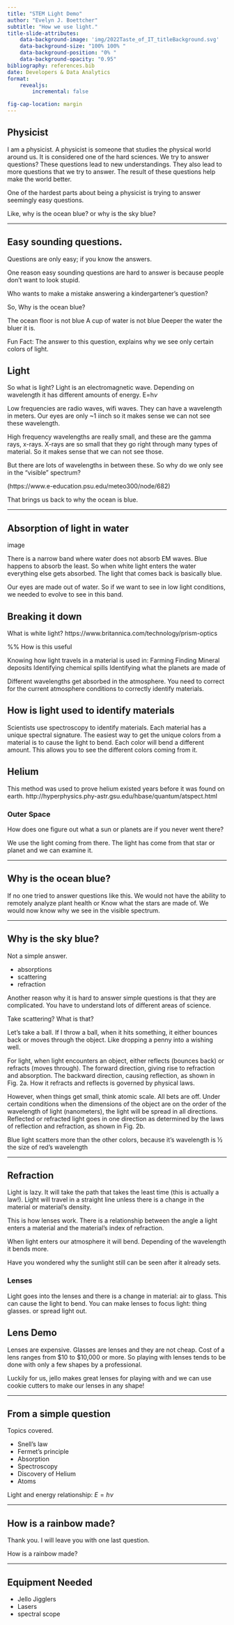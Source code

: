 ```yaml
---
title: "STEM Light Demo"
author: "Evelyn J. Boettcher"
subtitle: "How we use light."
title-slide-attributes:
    data-background-image: 'img/2022Taste_of_IT_titleBackground.svg'
    data-background-size: "100% 100% "
    data-background-position: "0% "
    data-background-opacity: "0.95"
bibliography: references.bib
date: Developers & Data Analytics
format:
    revealjs:
        incremental: false

fig-cap-location: margin
---
```


## Physicist

I am a physicist.  A physicist is someone that studies the physical world around us.
It is considered one of the hard sciences.  We try to answer questions? These questions lead to new understandings.  They also lead to more questions that we try to answer.
The result of these questions help make the world better.

One of the hardest parts about being a physicist is trying to answer seemingly easy questions.

Like, why is the ocean blue?  or why is the sky blue?

---

## Easy sounding questions.

Questions are only easy; if you know the answers.

One reason easy sounding questions are hard to answer is because people don't want to look stupid.

Who wants to make a mistake answering a kindergartener's question?

So,
Why is the ocean blue?

The ocean floor is not blue
A cup of water is not blue
Deeper the water the bluer it is.

Fun Fact:
The answer to this question, explains why we see only certain colors of light.

## Light

So what is light?  Light is an electromagnetic wave.
Depending on wavelength it has different amounts of energy.  E=h$\nu$

Low frequencies are radio waves, wifi waves.  They can have a wavelength in meters.  Our eyes are only ~1 iinch so it makes sense we can not see these wavelength.

High frequency wavelengths are really small, and these are the gamma rays, x-rays.  X-rays are so small that they go right through many types of material.  So it makes sense that we can not see those.

But there are lots of wavelengths in between these.  So why do we only see in the “visible” spectrum?

(https://www.e-education.psu.edu/meteo300/node/682)

That brings us back to why the ocean is blue.

---

## Absorption of light in water

image


There is a narrow band where water does not absorb EM waves. Blue happens to absorb the least.  So when white light enters the water everything else gets absorbed.  The light that comes back is basically blue.

Our eyes are made out of water.  So if we want to see in low light conditions, we needed to evolve to see in this band.



## Breaking it down

What is white light?
https://www.britannica.com/technology/prism-optics

%% How is this useful

Knowing how light travels in a material is used in:
Farming
Finding Mineral deposits
Identifying chemical spills
Identifying what the planets are made of

Different wavelengths get absorbed in the atmosphere.  You need to correct for the current atmosphere conditions to correctly identify materials.


## How is light used to identify materials

Scientists use spectroscopy to identify materials.  Each material has a unique spectral signature.
The easiest way to get the unique colors from a material is to cause the light to bend.
Each color will bend a different amount.  This allows you to see the different colors coming from it.

## Helium

This method was used to prove helium  existed years before it was found on earth.
http://hyperphysics.phy-astr.gsu.edu/hbase/quantum/atspect.html

### Outer Space

How does one figure out what a sun or planets are if you never went there?

We use the light coming from there.   The light has come from that star or planet and  we can examine it.

---

## Why is the ocean blue?

If no one tried to answer questions like this.
We would not have the ability to remotely analyze plant health or
Know what the stars are made of.
We would now know why we see in the visible spectrum.

---

## Why is the sky blue?

Not a simple answer.

* absorptions
* scattering
* refraction

Another reason why it is hard to answer simple questions is that they are complicated.
You have to understand lots of different areas of science.

Take scattering?  What is that?

Let's take a ball.  If I throw a ball, when it hits something, it either bounces back or moves through the object.  Like dropping a penny into a wishing well.

For light, when light encounters an object, either reflects (bounces back) or refracts (moves through).  The forward direction, giving rise to refraction and absorption.  The backward direction, causing reflection, as shown in Fig. 2a. How it refracts and reflects is governed by physical laws.

However, when things get small, think atomic scale.  All bets are off.  Under certain conditions when the dimensions of the object are on the order of the wavelength of light (nanometers), the light will be spread in all directions.  Reflected or refracted light goes in one direction as determined by the laws of reflection and refraction, as shown in Fig. 2b.

Blue light scatters more than the other colors, because it's wavelength is ½ the size of red's wavelength

---

## Refraction

Light is lazy.  It will take the path that takes the least time (this is actually a law!).
Light will travel in a straight line unless there is a change in the material or material's density.

This is how lenses work.  There is a relationship between the angle a light enters a material and the material's index of refraction.

When light enters our atmosphere it will bend.  Depending of the wavelength it bends more.

Have you wondered why the sunlight still can be seen after it already sets.

### Lenses

Light goes into the lenses and there is a change in material: air to glass.  This can cause the light to bend.  You can make lenses to focus light: thing glasses. or spread light out.



## Lens Demo

Lenses are expensive.  Glasses are lenses and they are not cheap.  Cost of a lens  ranges from $10 to $10,000 or more.  So playing with lenses tends to be done with only a few shapes by a professional.

Luckily for us, jello makes great lenses for playing with and we can use cookie cutters to make our lenses in any shape!

---

## From a simple question

Topics covered.

* Snell’s law
* Fermet's principle
* Absorption
* Spectroscopy
* Discovery of Helium
* Atoms

Light and energy relationship: $E = h\nu$

---

## How is a rainbow made?

Thank you.  I will leave you with one last question.

How is a rainbow made?

---

## Equipment Needed

* Jello Jigglers
* Lasers
* spectral scope



